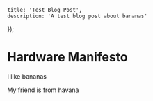 
    title: 'Test Blog Post',
    description: 'A test blog post about bananas'
});

<MdxPage backHref="/" backText="← Back to Banana Land">

# Hardware Manifesto

I like bananas

My friend is from havana 

</MdxPage>